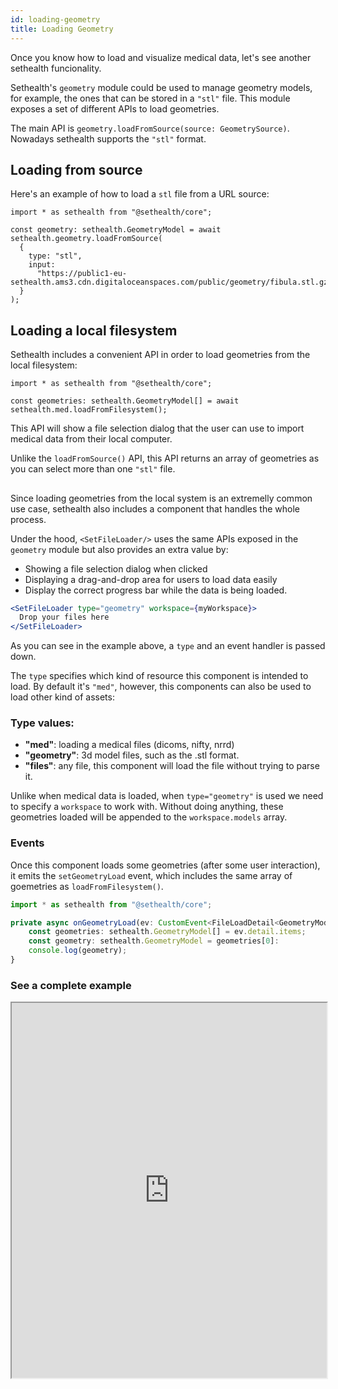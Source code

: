 ```yaml
---
id: loading-geometry
title: Loading Geometry
---
```


Once you know how to load and visualize medical data, let's see another sethealth funcionality.

Sethealth's `geometry` module could be used to manage geometry models, for example, the ones that can be stored in a `"stl"` file.
This module exposes a set of different APIs to load geometries.

The main API is `geometry.loadFromSource(source: GeometrySource)`. Nowadays sethealth supports the `"stl"` format.

## Loading from source

Here's an example of how to load a `stl` file from a URL source:

```tsx
import * as sethealth from "@sethealth/core";

const geometry: sethealth.GeometryModel = await sethealth.geometry.loadFromSource(
  {
    type: "stl",
    input:
      "https://public1-eu-sethealth.ams3.cdn.digitaloceanspaces.com/public/geometry/fibula.stl.gz",
  }
);
```

## Loading a local filesystem

Sethealth includes a convenient API in order to load geometries from the local filesystem:

```tsx
import * as sethealth from "@sethealth/core";

const geometries: sethealth.GeometryModel[] = await sethealth.med.loadFromFilesystem();
```

This API will show a file selection dialog that the user can use to import medical data from their local computer.

Unlike the `loadFromSource()` API, this API returns an array of geometries as you can select more than one `"stl"` file.

## <SetFileLoader/>

Since loading geometries from the local system is an extremelly common use case, sethealth also includes a component
that handles the whole process.

Under the hood, `<SetFileLoader/>` uses the same APIs exposed in the `geometry` module but also provides an extra value by:

- Showing a file selection dialog when clicked
- Displaying a drag-and-drop area for users to load data easily
- Display the correct progress bar while the data is being loaded.

```jsx
<SetFileLoader type="geometry" workspace={myWorkspace}>
  Drop your files here
</SetFileLoader>
```

As you can see in the example above, a `type` and an event handler is passed down.

The `type` specifies which kind of resource this component is intended to load. By default it's `"med"`, however,
this components can also be used to load other kind of assets:

### Type values:

- **"med"**: loading a medical files (dicoms, nifty, nrrd)
- **"geometry"**: 3d model files, such as the .stl format.
- **"files"**: any file, this component will load the file without trying to parse it.

Unlike when medical data is loaded, when `type="geometry"` is used we need to specify a `workspace` to work with.
Without doing anything, these geometries loaded will be appended to the `workspace.models` array.

### Events

Once this component loads some geometries (after some user interaction), it emits the `setGeometryLoad` event,
which includes the same array of goemetries as `loadFromFilesystem()`.

```ts
import * as sethealth from "@sethealth/core";

private async onGeometryLoad(ev: CustomEvent<FileLoadDetail<GeometryModel>>) {
    const geometries: sethealth.GeometryModel[] = ev.detail.items;
    const geometry: sethealth.GeometryModel = geometries[0]:
    console.log(geometry);
}
```

### See a complete example

<iframe
  src="https://stackblitz.com/edit/load-geometry?embed=1&file=App.tsx&hideExplorer=1&hideNavigation=1"
  width="100%"
  height="600px"
></iframe>

